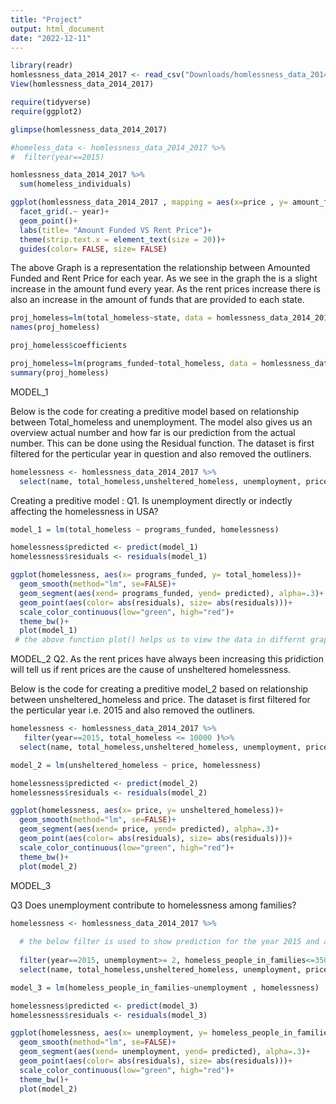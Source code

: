 ```yaml
---
title: "Project"
output: html_document
date: "2022-12-11"
---
```


```r
library(readr)
homlessness_data_2014_2017 <- read_csv("Downloads/homlessness_data_2014_2017.csv")
View(homlessness_data_2014_2017)
```
```r
require(tidyverse)
require(ggplot2)
```



```r
glimpse(homlessness_data_2014_2017)
```
```r
#homeless_data <- homlessness_data_2014_2017 %>%
#  filter(year==2015)
```
```r
homlessness_data_2014_2017 %>%
  sum(homeless_individuals)
```


```r
ggplot(homlessness_data_2014_2017 , mapping = aes(x=price , y= amount_funded, color=state)) +
  facet_grid(.~ year)+
  geom_point()+
  labs(title= "Amount Funded VS Rent Price")+
  theme(strip.text.x = element_text(size = 20))+
  guides(color= FALSE, size= FALSE)
```

The above Graph is a representation the relationship between Amounted Funded and Rent Price for each year. As we see in the graph the is a slight increase in the amount fund every year. As the rent prices increase there is also an increase in the amount of funds that are provided to each state.


```r
proj_homeless=lm(total_homeless~state, data = homlessness_data_2014_2017)
names(proj_homeless)
```
```r
proj_homeless$coefficients
```
```r
proj_homeless=lm(programs_funded~total_homeless, data = homlessness_data_2014_2017)
summary(proj_homeless)
```
MODEL_1

Below is the code for creating a preditive model based on relationship between Total_homeless and unemployment.
The model also gives us an overview actual number and how far is our prediction from the actual number. This can be done using the Residual function. The dataset is first filtered for the perticular year in question and also removed the outliners.
```r
homelessness <- homlessness_data_2014_2017 %>%
  select(name, total_homeless,unsheltered_homeless, unemployment, price, population, programs_funded)

```
Creating a preditive model :
Q1. Is unemployment directly or indectly affecting the homelessness in USA?
```r
model_1 = lm(total_homeless ~ programs_funded, homelessness)
```
```r
homelessness$predicted <- predict(model_1)
homelessness$residuals <- residuals(model_1)
```
```r
ggplot(homelessness, aes(x= programs_funded, y= total_homeless))+
  geom_smooth(method="lm", se=FALSE)+
  geom_segment(aes(xend= programs_funded, yend= predicted), alpha=.3)+
  geom_point(aes(color= abs(residuals), size= abs(residuals)))+
  scale_color_continuous(low="green", high="red")+
  theme_bw()+
  plot(model_1) 
 # the above function plot() helps us to view the data in differnt graphs 
```
MODEL_2
Q2. As the rent prices have always been increasing this pridiction will tell us if rent prices are the cause of unsheltered homelessness.

Below is the code for creating a preditive model_2 based on relationship between unsheltered_homeless and price.
 The dataset is first filtered for the perticular year i.e. 2015 and also removed the outliners.
```r
homelessness <- homlessness_data_2014_2017 %>%
   filter(year==2015, total_homeless <= 10000 )%>%
  select(name, total_homeless,unsheltered_homeless, unemployment, price, population)
```

```r
model_2 = lm(unsheltered_homeless ~ price, homelessness)
```

```r
homelessness$predicted <- predict(model_2)
homelessness$residuals <- residuals(model_2)
```
```r
ggplot(homelessness, aes(x= price, y= unsheltered_homeless))+
  geom_smooth(method="lm", se=FALSE)+
  geom_segment(aes(xend= price, yend= predicted), alpha=.3)+
  geom_point(aes(color= abs(residuals), size= abs(residuals)))+
  scale_color_continuous(low="green", high="red")+
  theme_bw()+
  plot(model_2)
```

MODEL_3

Q3 Does unemployment contribute to homelessness among families?
```r
homelessness <- homlessness_data_2014_2017 %>%
  
  # the below filter is used to show prediction for the year 2015 and also remove the outliners.
  
  filter(year==2015, unemployment>= 2, homeless_people_in_families<=35000)%>% 
  select(name, total_homeless,unsheltered_homeless, unemployment, price, population, homeless_people_in_families)
```
```r
model_3 = lm(homeless_people_in_families~unemployment , homelessness)
```
```r
homelessness$predicted <- predict(model_3)
homelessness$residuals <- residuals(model_3)
```
```r
ggplot(homelessness, aes(x= unemployment, y= homeless_people_in_families))+
  geom_smooth(method="lm", se=FALSE)+
  geom_segment(aes(xend= unemployment, yend= predicted), alpha=.3)+
  geom_point(aes(color= abs(residuals), size= abs(residuals)))+
  scale_color_continuous(low="green", high="red")+
  theme_bw()+
  plot(model_2)
```